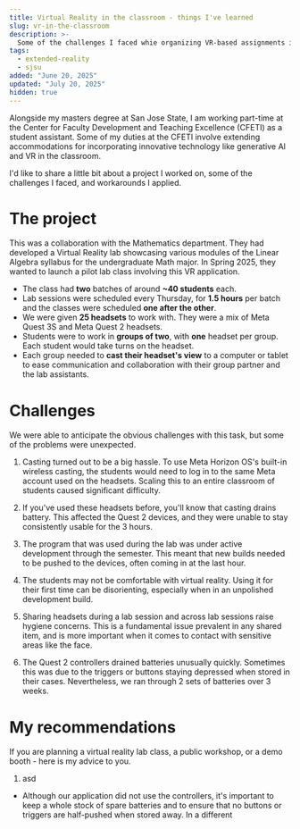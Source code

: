 ---
title: Virtual Reality in the classroom - things I've learned
slug: vr-in-the-classroom
description: >-
  Some of the challenges I faced whie organizing VR-based assignments in a classroom.
tags:
  - extended-reality
  - sjsu
added: "June 20, 2025"
updated: "July 20, 2025"
hidden: true
---

Alongside my masters degree at San Jose State, I am working part-time at the Center for Faculty Development and Teaching Excellence (CFETI) as a student assistant.
Some of my duties at the CFETI involve extending accommodations for incorporating innovative technology like generative AI and VR in the classroom.

I'd like to share a little bit about a project I worked on, some of the challenges I faced, and workarounds I applied.

# The project

This was a collaboration with the Mathematics department.
They had developed a Virtual Reality lab showcasing various modules of the Linear Algebra syllabus for the undergraduate Math major.
In Spring 2025, they wanted to launch a pilot lab class involving this VR application.

- The class had **two** batches of around **\~40 students** each.
- Lab sessions were scheduled every Thursday, for **1.5 hours** per batch and the classes were scheduled **one after the other**.
- We were given **25 headsets** to work with. They were a mix of Meta Quest 3S and Meta Quest 2 headsets.
- Students were to work in **groups of two**, with **one** headset per group. Each student would take turns on the headset.
- Each group needed to **cast their headset's view** to a computer or tablet to ease communication and collaboration with their group partner and the lab assistants.

# Challenges

We were able to anticipate the obvious challenges with this task, but some of the problems were unexpected.

1. Casting turned out to be a big hassle.
   To use Meta Horizon OS's built-in wireless casting, the students would need to log in to the same Meta account used on the headsets.
   Scaling this to an entire classroom of students caused significant difficulty.

2. If you've used these headsets before, you'll know that casting drains battery.
   This affected the Quest 2 devices, and they were unable to stay consistently usable for the 3 hours.

3. The program that was used during the lab was under active development through the semester.
   This meant that new builds needed to be pushed to the devices, often coming in at the last hour.

4. The students may not be comfortable with virtual reality.
   Using it for their first time can be disorienting, especially when in an unpolished development build.

5. Sharing headsets during a lab session and across lab sessions raise hygiene concerns.
   This is a fundamental issue prevalent in any shared item, and is more important when it comes to contact with sensitive areas like the face.

6. The Quest 2 controllers drained batteries unusually quickly.
   Sometimes this was due to the triggers or buttons staying depressed when stored in their cases. Nevertheless, we ran through 2 sets of batteries over 3 weeks.

# My recommendations

If you are planning a virtual reality lab class, a public workshop, or a demo booth - here is my advice to you.

1. asd

- Although our application did not use the controllers, it's important to keep a whole stock of spare batteries and to ensure that no buttons or triggers are half-pushed when stored away.
  In a different
